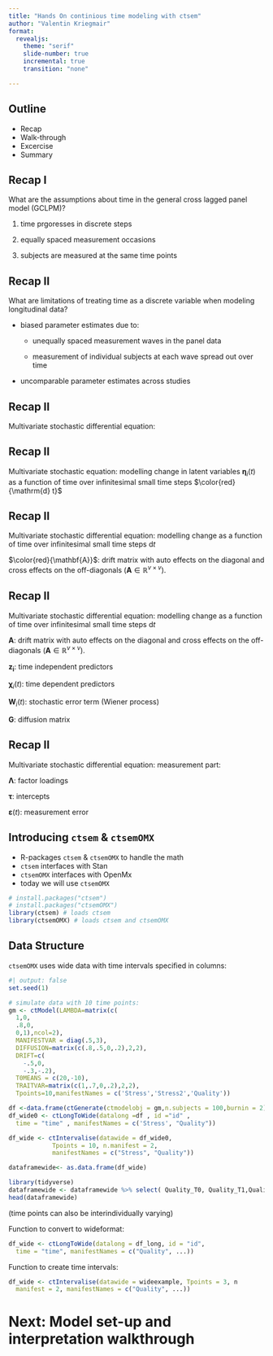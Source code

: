 ```yaml
---
title: "Hands On continious time modeling with ctsem"
author: "Valentin Kriegmair"
format: 
  revealjs:
    theme: "serif"
    slide-number: true
    incremental: true
    transition: "none" 

---
```


## Outline
* Recap
* Walk-through
* Excercise
* Summary

## Recap I
What are the assumptions about time in the general cross lagged panel model (GCLPM)?

1. time prgoresses in discrete steps

2. equally spaced measurement occasions

3. subjects are measured at the same time points

## Recap II
What are limitations of treating time as a discrete variable when modeling longitudinal data?

* biased parameter estimates due to:

  * unequally spaced measurement waves in the panel data

  * measurement of individual subjects at each wave spread out over time

* uncomparable parameter estimates across studies

## Recap II
Multivariate stochastic differential equation:
\begin{gather*}
\mathrm{d} \boldsymbol{\eta}_i(t)=\left({\mathbf{A}} \boldsymbol{\eta}_i(t)+\mathbf{B} \mathbf{z}_i+\mathbf{M} \boldsymbol{\chi}_i(t)\right) \mathrm{d} t+\mathbf{G} \mathrm{d} \mathbf{W}_i(t)
\end{gather*}

## Recap II
Multivariate stochastic \color{red}{differential} equation:
\begin{gather*}
\color{red}{\mathrm{d}} \boldsymbol{\eta}_i(\color{red}{t})=\left(\mathbf{A} \boldsymbol{\eta}_i(\color{red}{t})+\mathbf{B} \mathbf{z}_i+\mathbf{M} \boldsymbol{\chi}_i(t)\right) \color{red}{\mathrm{d} t}+\mathbf{G} \color{red}{\mathrm{d}} \mathbf{W}_i(\color{red}{t})
\end{gather*}
modelling change in latent variables $\boldsymbol{\eta}_i(t)$
 as a function of time over infinitesimal small time steps $\color{red}{\mathrm{d} t}$

## Recap II
Multivariate stochastic differential equation:
\begin{gather*}
\mathrm{d} \boldsymbol{\eta}_i(t)=\left(\color{red}{\mathbf{A}} \boldsymbol{\eta}_i(t)+\mathbf{B} \mathbf{z}_i+\mathbf{M} \boldsymbol{\chi}_i(t)\right) \mathrm{d} t+\mathbf{G} \mathrm{d} \mathbf{W}_i(t)
\end{gather*}
modelling change as a function of time over infinitesimal small time steps $\mathrm{d} t$

$\color{red}{\mathbf{A}}$: drift matrix with auto effects on the diagonal and cross effects on the off-diagonals ($\mathbf{A} \in \mathbb{R}^{v \times v}$).


## Recap II {.smaller}
Multivariate stochastic differential equation:
\begin{gather*}
\mathrm{d} \boldsymbol{\eta}_i(t)=\left(\mathbf{A} \boldsymbol{\eta}_i(t)+\mathbf{B} \mathbf{z}_i+\mathbf{M} \boldsymbol{\chi}_i(t)\right) \mathrm{d} t+\mathbf{G} \mathrm{d} \mathbf{W}_i(t)
\end{gather*}
modelling change as a function of time over infinitesimal small time steps $\mathrm{d} t$

$\mathbf{A}$: drift matrix with auto effects on the diagonal and cross effects on the off-diagonals ($\mathbf{A} \in \mathbb{R}^{v \times v}$).

$\mathbf{z_i}$: time independent predictors

$\boldsymbol{\chi}_i(t)$: time dependent predictors

$\mathbf{W}_i(t)$: stochastic error term (Wiener process)

$\mathbf{G}$: diffusion matrix

## Recap II {.smaller}
Multivariate stochastic differential equation:
\begin{gather*}
\mathrm{d} \boldsymbol{\eta}_i(t)=\left(\mathbf{A} \boldsymbol{\eta}_i(t)+\mathbf{B} \mathbf{z}_i+\mathbf{M} \boldsymbol{\chi}_i(t)\right) \mathrm{d} t+\mathbf{G} \mathrm{d} \mathbf{W}_i(t)
\end{gather*}
measurement part:
\begin{gather*}
\mathbf{y}(t)=\boldsymbol{\Lambda} \boldsymbol{\eta}(t)+{\boldsymbol{\tau}}+\boldsymbol{\varepsilon}(t)
\end{gather*}
\begin{gather*}
\boldsymbol{\varepsilon}(t) \sim \mathrm{N}(\mathbf{0}, \mathbf{Θ})
\end{gather*}

$\boldsymbol{\Lambda}$: factor loadings

$\boldsymbol{\tau}$: intercepts

$\boldsymbol{\varepsilon}(t)$: measurement error

## {background-image="figures/figure3-1.png" background-size="contain" background-repeat="no-repeat"}
## {background-image="figures/figure3-2.png" background-size="contain" background-repeat="no-repeat"}

## Introducing `ctsem` & `ctsemOMX` {.smaller}
* R-packages `ctsem` & `ctsemOMX` to handle the math
* `ctsem` interfaces with Stan
* `ctsemOMX` interfaces with OpenMx
* today we will use `ctsemOMX`
```r
# install.packages("ctsem")
# install.packages("ctsemOMX")
library(ctsem) # loads ctsem
library(ctsemOMX) # loads ctsem and ctsemOMX
```

## Data Structure {.smaller auto-animate="true"}
::: {.fragmet}
`ctsemOMX` uses wide data with time intervals specified in columns:
```r
#| output: false
set.seed(1)

# simulate data with 10 time points:
gm <- ctModel(LAMBDA=matrix(c(
  1,0,
  .8,0,
  0,1),ncol=2),
  MANIFESTVAR = diag(.5,3),
  DIFFUSION=matrix(c(.8,.5,0,.2),2,2),
  DRIFT=c(
    -.5,0,
    -.3,-.2),
  T0MEANS = c(20,-10),
  TRAITVAR=matrix(c(1,.7,0,.2),2,2),
  Tpoints=10,manifestNames = c('Stress','Stress2','Quality'))

df <-data.frame(ctGenerate(ctmodelobj = gm,n.subjects = 100,burnin = 2))
df_wide0 <- ctLongToWide(datalong =df , id ="id" ,
  time = "time" , manifestNames = c('Stress', "Quality"))

df_wide <- ctIntervalise(datawide = df_wide0,
            Tpoints = 10, n.manifest = 2,
            manifestNames = c("Stress", "Quality"))

dataframewide<- as.data.frame(df_wide)
```
```r
library(tidyverse)
dataframewide <- dataframewide %>% select( Quality_T0, Quality_T1,Quality_T2, dT1:dT3)
head(dataframewide)
```

(time points can also be interindividually varying)
:::

::: {.fragmet}
Function to convert to wideformat:
```r
df_wide <- ctLongToWide(datalong = df_long, id = "id",
  time = "time", manifestNames = c("Quality", ...))
```
:::

::: {.fragmet}
Function to create time intervals:
```r
df_wide <- ctIntervalise(datawide = wideexample, Tpoints = 3, n
  manifest = 2, manifestNames = c("Quality", ...))
```
:::

# Next: Model set-up and interpretation walkthrough

## {background-image="figures/figure2-1.png" background-size="contain" background-repeat="no-repeat"}